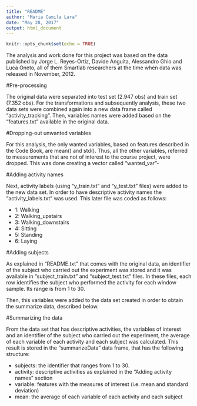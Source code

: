 ```yaml
---
title: "README"
author: "Maria Camila Lara"
date: "May 28, 2017"
output: html_document
---
```


```r
knitr::opts_chunk$set(echo = TRUE)
```

The analysis and work done for this project was based on the data published by Jorge L. Reyes-Ortiz, Davide Anguita, Alessandro Ghio and Luca Oneto, all of them Smartlab researchers at the time when data was released in November, 2012. 

#Pre-processing

The original data were separated into test set (2.947 obs) and train set (7.352 obs). For the transformations and subsequently analysis, these two data sets were combined again into a new data frame called "activity_tracking". Then, variables names were added based on the "features.txt" available in the original data.

#Dropping-out unwanted variables

For this analysis, the only wanted variables, based on features described in the Code Book, are mean() and std(). Thus, all the other variables, referred to measurements that are not of interest to the course project, were dropped. This was done creating a vector called "wanted_var"-

#Adding activity names

Next, activity labels (using "y_train.txt" and "y_test.txt" files) were added to the new data set. In order to have descriptive activity names the "activity_labels.txt" was used. This later file was coded as follows:

* 1: Walking
* 2: Walking_upstairs
* 3: Walking_downstairs
* 4: Sitting
* 5: Standing
* 6: Laying

#Adding subjects

As explained in "README.txt" that comes with the original data, an identifier of the subject who carried out the experiment was stored and it was available in "subject_train.txt" and "subject_test.txt" files. In these files, each row identifies the subject who performed the activity for each window sample. Its range is from 1 to 30.

Then, this variables were added to the data set created in order to obtain the summarize data, described below.

#Summarizing the data

From the data set that has descriptive activities, the variables of interest and an identifier of the subject who carried out the experiment, the average of each variable of each activity and each subject was calculated. This result is stored in the "summarizeData" data frame, that has the following structure:

* subjects: the identifier that ranges from 1 to 30.
* activity: descriptive activities as explained in the "Adding activity names" section
* variable: features with the measures of interest (i.e. mean and standard deviation)
* mean: the average of each variable of each activity and each subject